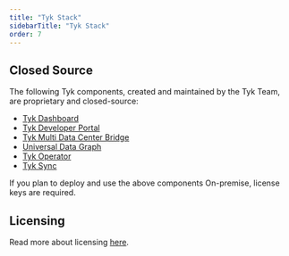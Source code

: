 ```yaml
---
title: "Tyk Stack"
sidebarTitle: "Tyk Stack"
order: 7
---
```



<OssProductListInclude/>

## Closed Source

The following Tyk components, created and maintained by the Tyk Team, are proprietary and closed-source:

* [Tyk Dashboard](/5.8/tyk-dashboard)
* [Tyk Developer Portal](/5.8/tyk-developer-portal)
* [Tyk Multi Data Center Bridge](/5.8/api-management/mdcb#managing-geographically-distributed-gateways-to-minimize-latency-and-protect-data-sovereignty)
* [Universal Data Graph](/5.8/api-management/data-graph#overview)
* [Tyk Operator](/5.8/api-management/automations/operator#what-is-tyk-operator)
* [Tyk Sync](/5.8/api-management/automations/sync)

If you plan to deploy and use the above components On-premise, license keys are required.

## Licensing
Read more about licensing [here](/5.8/apim#licensing).